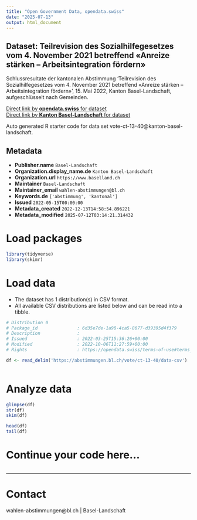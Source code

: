 ```yaml
---
title: "Open Government Data, opendata.swiss"
date: "2025-07-13"
output: html_document
---
```


## Dataset: Teilrevision des Sozialhilfegesetzes vom 4. November 2021 betreffend «Anreize stärken – Arbeitsintegration fördern»

Schlussresultate der kantonalen Abstimmung 'Teilrevision des Sozialhilfegesetzes vom 4. November 2021 betreffend «Anreize stärken – Arbeitsintegration fördern»', 15. Mai 2022, Kanton Basel-Landschaft, aufgeschlüsselt nach Gemeinden.

[Direct link by **opendata.swiss** for dataset](https://opendata.swiss/de/dataset/teilrevision-des-sozialhilfegesetzes-vom-4-november-2021-betreffend-anreize-starken-arbeitsinte)<br>
[Direct link by **Kanton Basel-Landschaft** for dataset](https://abstimmungen.bl.ch/vote/ct-13-40/data)

Auto generated R starter code for data set vote-ct-13-40@kanton-basel-landschaft.

## Metadata

- **Publisher.name** `Basel-Landschaft`
- **Organization.display_name.de** `Kanton Basel-Landschaft`
- **Organization.url** `https://www.baselland.ch`
- **Maintainer** `Basel-Landschaft`
- **Maintainer_email** `wahlen-abstimmungen@bl.ch`
- **Keywords.de** `['abstimmung', 'kantonal']`
- **Issued** `2022-05-15T00:00:00`
- **Metadata_created** `2022-12-13T14:58:54.896221`
- **Metadata_modified** `2025-07-12T03:14:21.314432`


# Load packages

```r

library(tidyverse)
library(skimr)

```

# Load data

-   The dataset has 1 distribution(s) in CSV format.
-   All available CSV distributions are listed below and can be read into a tibble.

```r

# Distribution 0
# Package_id               : 6d35e7de-1a98-4ca5-8677-d39395d4f379
# Description              : 
# Issued                   : 2022-03-25T15:36:26+00:00
# Modified                 : 2022-10-06T11:27:59+00:00
# Rights                   : https://opendata.swiss/terms-of-use#terms_by

df <- read_delim('https://abstimmungen.bl.ch/vote/ct-13-40/data-csv')



```

# Analyze data

```r

glimpse(df)
str(df)
skim(df)

head(df)
tail(df)

```

# Continue your code here...

```r

```

------------------------------------------------------------------------

# Contact

wahlen-abstimmungen@bl.ch | Basel-Landschaft
